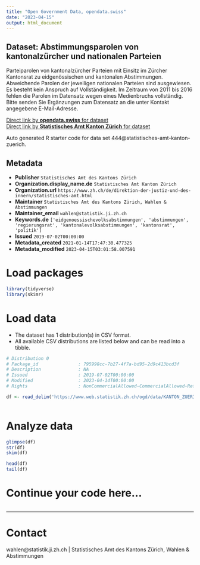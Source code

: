 ```yaml
---
title: "Open Government Data, opendata.swiss"
date: "2023-04-15"
output: html_document
---
```


## Dataset: Abstimmungsparolen von kantonalzürcher und nationalen Parteien

Parteiparolen von kantonalzürcher Parteien mit Einsitz im Zürcher Kantonsrat zu eidgenössischen und kantonalen Abstimmungen. Abweichende Parolen der jeweiligen nationalen Parteien sind ausgewiesen. Es besteht kein Anspruch auf Vollständigkeit. Im Zeitraum von 2011 bis 2016 fehlen die Parolen im Datensatz wegen eines Medienbruchs vollständig. Bitte senden Sie Ergänzungen zum Datensatz an die unter Kontakt angegebene E-Mail-Adresse.

[Direct link by **opendata.swiss** for dataset](https://opendata.swiss/de/dataset/abstimmungsparolen-von-kantonalzurcher-und-nationalen-parteien)<br>
[Direct link by **Statistisches Amt Kanton Zürich** for dataset](https://www.zh.ch/de/politik-staat/wahlen-abstimmungen/abstimmungen.html)

Auto generated R starter code for data set 444@statistisches-amt-kanton-zuerich.

## Metadata

- **Publisher** `Statistisches Amt des Kantons Zürich`
- **Organization.display_name.de** `Statistisches Amt Kanton Zürich`
- **Organization.url** `https://www.zh.ch/de/direktion-der-justiz-und-des-innern/statistisches-amt.html`
- **Maintainer** `Statistisches Amt des Kantons Zürich, Wahlen & Abstimmungen`
- **Maintainer_email** `wahlen@statistik.ji.zh.ch`
- **Keywords.de** `['eidgenoessischevolksabstimmungen', 'abstimmungen', 'regierungsrat', 'kantonalevolksabstimmungen', 'kantonsrat', 'politik']`
- **Issued** `2019-07-02T00:00:00`
- **Metadata_created** `2021-01-14T17:47:30.477325`
- **Metadata_modified** `2023-04-15T03:01:58.007591`


# Load packages

```r

library(tidyverse)
library(skimr)

```

# Load data

-   The dataset has 1 distribution(s) in CSV format.
-   All available CSV distributions are listed below and can be read into a tibble.

```r

# Distribution 0
# Package_id               : 795998cc-7b27-4f7a-bd95-2d9c413bcd3f
# Description              : NA
# Issued                   : 2019-07-02T00:00:00
# Modified                 : 2023-04-14T00:00:00
# Rights                   : NonCommercialAllowed-CommercialAllowed-ReferenceRequired

df <- read_delim('https://www.web.statistik.zh.ch/ogd/data/KANTON_ZUERICH_abstimmungsparolen.csv')



```

# Analyze data

```r

glimpse(df)
str(df)
skim(df)

head(df)
tail(df)

```

# Continue your code here...

```r

```

------------------------------------------------------------------------

# Contact

wahlen@statistik.ji.zh.ch | Statistisches Amt des Kantons Zürich, Wahlen & Abstimmungen
